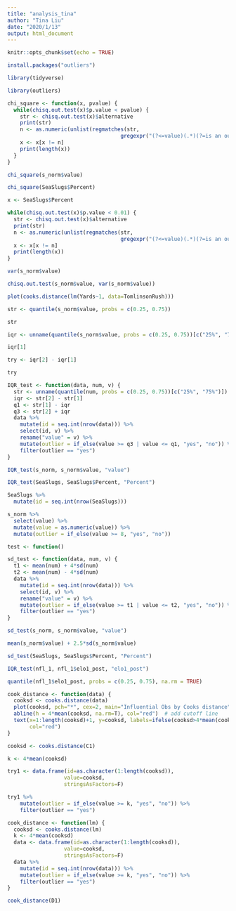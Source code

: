 ```yaml
---
title: "analysis_tina"
author: "Tina Liu"
date: "2020/1/13"
output: html_document
---
```


```r
knitr::opts_chunk$set(echo = TRUE)
```

```r
install.packages("outliers")
```

```r
library(tidyverse)
```


```r
library(outliers)
```


```r
chi_square <- function(x, pvalue) {
  while(chisq.out.test(x)$p.value < pvalue) {
    str <- chisq.out.test(x)$alternative
    print(str)
    n <- as.numeric(unlist(regmatches(str,
                                    gregexpr("(?<=value)(.*)(?=is an outlier)", str, perl = T))))
    x <- x[x != n]
    print(length(x))
  }
}
```

```r
chi_square(s_norm$value)
```

```r
chi_square(SeaSlugs$Percent)
```


```r
x <- SeaSlugs$Percent
```



```r
while(chisq.out.test(x)$p.value < 0.01) {
  str <- chisq.out.test(x)$alternative
  print(str)
  n <- as.numeric(unlist(regmatches(str,
                                    gregexpr("(?<=value)(.*)(?=is an outlier)", str, perl = T))))
  x <- x[x != n]
  print(length(x))
}
```


```r
var(s_norm$value)
```

```r
chisq.out.test(s_norm$value, var(s_norm$value))
```


```r
plot(cooks.distance(lm(Yards~1, data=TomlinsonRush)))
```


```r
str <- quantile(s_norm$value, probs = c(0.25, 0.75))
```

```r
str
```



```r
iqr <- unname(quantile(s_norm$value, probs = c(0.25, 0.75))[c("25%", "75%")])
```

```r
iqr[1]
```

```r
try <- iqr[2] - iqr[1]
```

```r
try
```


```r
IQR_test <- function(data, num, v) {
  str <- unname(quantile(num, probs = c(0.25, 0.75))[c("25%", "75%")])
  iqr <- str[2] - str[1]
  q1 <- str[1] - iqr
  q3 <- str[2] + iqr
  data %>%
    mutate(id = seq.int(nrow(data))) %>%
    select(id, v) %>%
    rename("value" = v) %>%
    mutate(outlier = if_else(value >= q3 | value <= q1, "yes", "no")) %>%
    filter(outlier == "yes")
}
```

```r
IQR_test(s_norm, s_norm$value, "value")
```

```r
IQR_test(SeaSlugs, SeaSlugs$Percent, "Percent")
```


```r
SeaSlugs %>%
  mutate(id = seq.int(nrow(SeaSlugs)))
```


```r
s_norm %>% 
  select(value) %>%
  mutate(value = as.numeric(value)) %>%
  mutate(outlier = if_else(value >= 8, "yes", "no"))
```


```r
test <- function()
```


```r
sd_test <- function(data, num, v) {
  t1 <- mean(num) + 4*sd(num)
  t2 <- mean(num) - 4*sd(num)
  data %>%
    mutate(id = seq.int(nrow(data))) %>%
    select(id, v) %>%
    rename("value" = v) %>%
    mutate(outlier = if_else(value >= t1 | value <= t2, "yes", "no")) %>%
    filter(outlier == "yes")
}
```

```r
sd_test(s_norm, s_norm$value, "value")
```


```r
mean(s_norm$value) + 2.5*sd(s_norm$value)
```

```r
sd_test(SeaSlugs, SeaSlugs$Percent, "Percent")
```


```r
IQR_test(nfl_1, nfl_1$elo1_post, "elo1_post")
```

```r
quantile(nfl_1$elo1_post, probs = c(0.25, 0.75), na.rm = TRUE)
```

```r
cook_distance <- function(data) {
  cooksd <- cooks.distance(data)
  plot(cooksd, pch="*", cex=2, main="Influential Obs by Cooks distance")  # plot cook's distance
  abline(h = 4*mean(cooksd, na.rm=T), col="red")  # add cutoff line
  text(x=1:length(cooksd)+1, y=cooksd, labels=ifelse(cooksd>4*mean(cooksd, na.rm=T),names(cooksd),""),
       col="red")
}
```

```r
cooksd <- cooks.distance(C1)
```

```r
k <- 4*mean(cooksd)
```

```r
try1 <- data.frame(id=as.character(1:length(cooksd)), 
                  value=cooksd, 
                  stringsAsFactors=F)
```

```r
try1 %>%
    mutate(outlier = if_else(value >= k, "yes", "no")) %>%
    filter(outlier == "yes")
```


```r
cook_distance <- function(lm) {
  cooksd <- cooks.distance(lm)
  k <- 4*mean(cooksd)
  data <- data.frame(id=as.character(1:length(cooksd)), 
                  value=cooksd, 
                  stringsAsFactors=F)
  data %>%
    mutate(id = seq.int(nrow(data))) %>%
    mutate(outlier = if_else(value >= k, "yes", "no")) %>%
    filter(outlier == "yes")
}
```


```r
cook_distance(D1)
```

